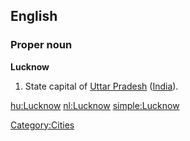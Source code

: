 ==English==
===Proper noun===
'''Lucknow'''
{{wikipedia}}

#State capital of [[Uttar Pradesh]] ([[India]]).

[[Category:Cities]]

[[hu:Lucknow]]
[[nl:Lucknow]]
[[simple:Lucknow]]